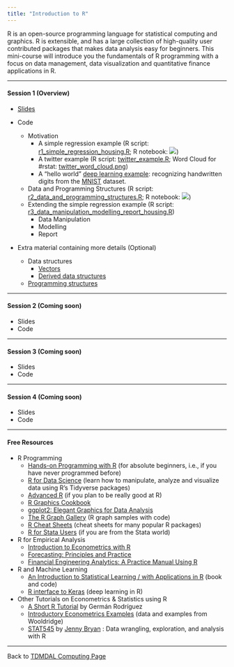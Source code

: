 ```yaml
---
title: "Introduction to R"
---
```


R is an open-source programming language for statistical computing and graphics. R is extensible, and has a large collection of high-quality user contributed packages that makes data analysis easy for beginners. This mini-course will introduce you the fundamentals of R programming with a focus on data management, data visualization and quantitative finance applications in R.

---

#### Session 1 (Overview)

* [Slides](r_intro.pdf)

* Code
    * Motivation
        * A simple regression example (R script: [r1_simple_regression_housing.R](r1_simple_regression_housing.R); R notebook: [![](colab-badge.svg)](https://colab.research.google.com/github/tdmdal/r-tutorial-201920-winter/blob/master/docs/rn1_A_Simple_Regression_Housing.ipynb))
        * A twitter example (R script: [twitter_example.R](twitter_example.R); Word Cloud for #rstat: [twitter_word_cloud.png](twitter_word_cloud.png))
        * A "hello world" [deep learning example](https://keras.rstudio.com/articles/getting_started.html): recognizing handwritten digits from the [MNIST](https://en.wikipedia.org/wiki/MNIST_database) dataset. 
    * Data and Programming Structures (R script: [r2_data_and_programming_structures.R](r2_data_and_programming_structures.R); R notebook: [![](colab-badge.svg)](https://colab.research.google.com/github/tdmdal/r-workshop-2020/blob/master/docs/rn2_Data_and_Programming_Structures.ipynb))
    * Extending the simple regression example (R script: [r3_data_manipulation_modelling_report_housing.R](r3_data_manipulation_modelling_report_housing.R))
        * Data Manipulation
        * Modelling
        * Report

* Extra material containing more details (Optional)
    * Data structures
        * [Vectors](extra_material/part1_1_vector.html)
        * [Derived data structures](extra_material/part1_2_derived_ds.html)
    * [Programming structures](extra_material/part1_3_function.html)

---  

#### Session 2 (Coming soon)

* Slides
* Code

---

#### Session 3 (Coming soon)

* Slides
* Code

---

#### Session 4 (Coming soon)

* Slides
* Code

---
    
#### Free Resources

* R Programming
    * [Hands-on Programming with R](https://rstudio-education.github.io/hopr/) (for absolute beginners, i.e., if you have never programmed before)
    * [R for Data Science](https://r4ds.had.co.nz/) (learn how to manipulate, analyze and visualize data using R’s Tidyverse packages)
    * [Advanced R](https://adv-r.hadley.nz/) (if you plan to be really good at R)
    * [R Graphics Cookbook](https://r-graphics.org/)
    * [ggplot2: Elegant Graphics for Data Analysis](https://ggplot2-book.org/)
    * [The R Graph Gallery](https://www.r-graph-gallery.com/) (R graph samples with code)
    * [R Cheat Sheets](https://www.rstudio.com/resources/cheatsheets/) (cheat sheets for many popular R packages)
    * [R for Stata Users](https://www.matthieugomez.com/statar/index.html) (if you are from the Stata world)
    
* R for Empirical Analysis
    * [Introduction to Econometrics with R](https://www.econometrics-with-r.org/)
    * [Forecasting: Principles and Practice](https://otexts.com/fpp2/)
    * [Financial Engineering Analytics: A Practice Manual Using R](https://bookdown.org/wfoote01/faur/)

* R and Machine Learning
    * [An Introduction to Statistical Learning / with Applications in R](http://faculty.marshall.usc.edu/gareth-james/ISL/index.html) (book and code)
    * [R interface to Keras](https://tensorflow.rstudio.com/keras/) (deep learning in R)
        
* Other Tutorials on Econometrics & Statistics using R
    * [A Short R Tutorial](https://data.princeton.edu/R) by Germán Rodríguez
    * [Introductory Econometrics Examples](https://justinmshea.github.io/wooldridge/articles/Introductory-Econometrics-Examples.html) (data and examples from Wooldridge)
    * [STAT545](https://stat545.com/) by [Jenny Bryan](https://jennybryan.org/) : Data wrangling, exploration, and analysis with R

---

Back to [TDMDAL Computing Page](https://tdmdal.github.io/)